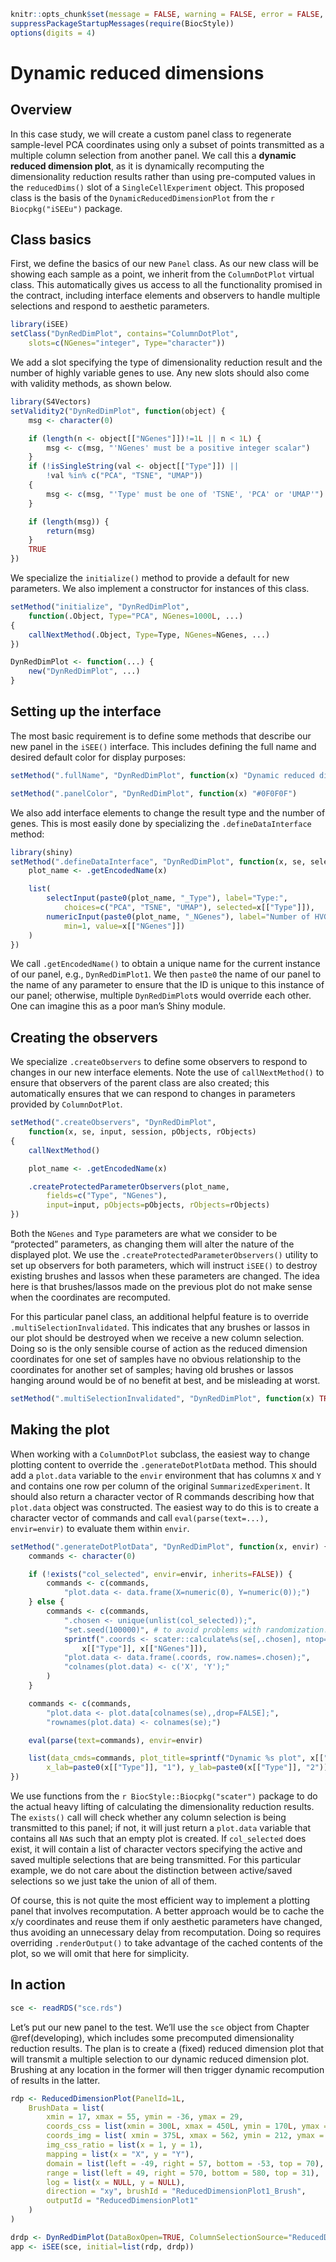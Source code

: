 ```r
knitr::opts_chunk$set(message = FALSE, warning = FALSE, error = FALSE, cache = FALSE)
suppressPackageStartupMessages(require(BiocStyle))
options(digits = 4)
```

# Dynamic reduced dimensions 

## Overview

In this case study, we will create a custom panel class to regenerate sample-level PCA coordinates using only a subset of points transmitted as a multiple column selection from another panel.
We call this a **dynamic reduced dimension plot**, as it is dynamically recomputing the dimensionality reduction results rather than using pre-computed values in the `reducedDims()` slot of a `SingleCellExperiment` object.
This proposed class is the basis of the `DynamicReducedDimensionPlot` from the `r Biocpkg("iSEEu")` package.

## Class basics

First, we define the basics of our new `Panel` class.
As our new class will be showing each sample as a point, we inherit from the `ColumnDotPlot` virtual class.
This automatically gives us access to all the functionality promised in the contract, 
including interface elements and observers to handle multiple selections and respond to aesthetic parameters.

```r
library(iSEE)
setClass("DynRedDimPlot", contains="ColumnDotPlot",
    slots=c(NGenes="integer", Type="character"))
```

We add a slot specifying the type of dimensionality reduction result and the number of highly variable genes to use. 
Any new slots should also come with validity methods, as shown below.

```r
library(S4Vectors)
setValidity2("DynRedDimPlot", function(object) {
    msg <- character(0)

    if (length(n <- object[["NGenes"]])!=1L || n < 1L) {
        msg <- c(msg, "'NGenes' must be a positive integer scalar") 
    }
    if (!isSingleString(val <- object[["Type"]]) || 
        !val %in% c("PCA", "TSNE", "UMAP")) 
    {
        msg <- c(msg, "'Type' must be one of 'TSNE', 'PCA' or 'UMAP'")
    }

    if (length(msg)) {
        return(msg)
    }
    TRUE
})
```

We specialize the `initialize()` method to provide a default for new parameters.
We also implement a constructor for instances of this class.

```r
setMethod("initialize", "DynRedDimPlot", 
    function(.Object, Type="PCA", NGenes=1000L, ...) 
{
    callNextMethod(.Object, Type=Type, NGenes=NGenes, ...)
})

DynRedDimPlot <- function(...) {
    new("DynRedDimPlot", ...)
}
```

## Setting up the interface

The most basic requirement is to define some methods that describe our new panel in the `iSEE()` interface.
This includes defining the full name and desired default color for display purposes:

```r
setMethod(".fullName", "DynRedDimPlot", function(x) "Dynamic reduced dimension plot")

setMethod(".panelColor", "DynRedDimPlot", function(x) "#0F0F0F")
```

We also add interface elements to change the result type and the number of genes.
This is most easily done by specializing the `.defineDataInterface` method:

```r
library(shiny)
setMethod(".defineDataInterface", "DynRedDimPlot", function(x, se, select_info) {
    plot_name <- .getEncodedName(x)

    list(
        selectInput(paste0(plot_name, "_Type"), label="Type:",
            choices=c("PCA", "TSNE", "UMAP"), selected=x[["Type"]]),
        numericInput(paste0(plot_name, "_NGenes"), label="Number of HVGs:",
            min=1, value=x[["NGenes"]])
    )
})
```

We call `.getEncodedName()` to obtain a unique name for the current instance of our panel, e.g., `DynRedDimPlot1`.
We then `paste0` the name of our panel to the name of any parameter to ensure that the ID is unique to this instance of our panel;
otherwise, multiple `DynRedDimPlot`s would override each other.
One can imagine this as a poor man's Shiny module.

## Creating the observers

We specialize `.createObservers` to define some observers to respond to changes in our new interface elements.
Note the use of `callNextMethod()` to ensure that observers of the parent class are also created;
this automatically ensures that we can respond to changes in parameters provided by `ColumnDotPlot`.

```r
setMethod(".createObservers", "DynRedDimPlot", 
    function(x, se, input, session, pObjects, rObjects) 
{
    callNextMethod()

    plot_name <- .getEncodedName(x)

    .createProtectedParameterObservers(plot_name,
        fields=c("Type", "NGenes"),
        input=input, pObjects=pObjects, rObjects=rObjects)
})
```

Both the `NGenes` and `Type` parameters are what we consider to be "protected" parameters, 
as changing them will alter the nature of the displayed plot.
We use the `.createProtectedParameterObservers()` utility to set up observers for both parameters,
which will instruct `iSEE()` to destroy existing brushes and lassos when these parameters are changed.
The idea here is that brushes/lassos made on the previous plot do not make sense when the coordinates are recomputed.

For this particular panel class, an additional helpful feature is to override `.multiSelectionInvalidated`.
This indicates that any brushes or lassos in our plot should be destroyed when we receive a new column selection.
Doing so is the only sensible course of action as the reduced dimension coordinates for one set of samples have no obvious relationship to the coordinates for another set of samples;
having old brushes or lassos hanging around would be of no benefit at best, and be misleading at worst.

```r
setMethod(".multiSelectionInvalidated", "DynRedDimPlot", function(x) TRUE)
```

## Making the plot

When working with a `ColumnDotPlot` subclass, the easiest way to change plotting content to override the `.generateDotPlotData` method.
This should add a `plot.data` variable to the `envir` environment that has columns `X` and `Y` and contains one row per column of the original `SummarizedExperiment`.
It should also return a character vector of R commands describing how that `plot.data` object was constructed.
The easiest way to do this is to create a character vector of commands and call `eval(parse(text=...), envir=envir)` to evaluate them within `envir`.

```r
setMethod(".generateDotPlotData", "DynRedDimPlot", function(x, envir) {
    commands <- character(0)

    if (!exists("col_selected", envir=envir, inherits=FALSE)) {
        commands <- c(commands, 
            "plot.data <- data.frame(X=numeric(0), Y=numeric(0));")
    } else {
        commands <- c(commands,
            ".chosen <- unique(unlist(col_selected));",
            "set.seed(100000)", # to avoid problems with randomization.
            sprintf(".coords <- scater::calculate%s(se[,.chosen], ntop=%i, ncomponents=2);",
                x[["Type"]], x[["NGenes"]]),
            "plot.data <- data.frame(.coords, row.names=.chosen);",
            "colnames(plot.data) <- c('X', 'Y');"
        )
    }

    commands <- c(commands,
        "plot.data <- plot.data[colnames(se),,drop=FALSE];",
        "rownames(plot.data) <- colnames(se);")

    eval(parse(text=commands), envir=envir)

    list(data_cmds=commands, plot_title=sprintf("Dynamic %s plot", x[["Type"]]), 
        x_lab=paste0(x[["Type"]], "1"), y_lab=paste0(x[["Type"]], "2"))
})
```

We use functions from the `r BiocStyle::Biocpkg("scater")` package to do the actual heavy lifting of calculating the dimensionality reduction results.
The `exists()` call will check whether any column selection is being transmitted to this panel; if not, it will just return a `plot.data` variable that contains all `NA`s such that an empty plot is created.
If `col_selected` does exist, it will contain a list of character vectors specifying the active and saved multiple selections that are being transmitted.
For this particular example, we do not care about the distinction between active/saved selections so we just take the union of all of them.

Of course, this is not quite the most efficient way to implement a plotting panel that involves recomputation.
A better approach would be to cache the x/y coordinates and reuse them if only aesthetic parameters have changed,
thus avoiding an unnecessary delay from recomputation.
Doing so requires overriding `.renderOutput()` to take advantage of the cached contents of the plot, 
so we will omit that here for simplicity. 

## In action

```r
sce <- readRDS("sce.rds")
```

Let's put our new panel to the test.
We'll use the `sce` object from Chapter \@ref(developing), which includes some precomputed dimensionality reduction results.
The plan is to create a (fixed) reduced dimension plot that will transmit a multiple selection to our dynamic reduced dimension plot.
Brushing at any location in the former will then trigger dynamic recompution of results in the latter.

```r
rdp <- ReducedDimensionPlot(PanelId=1L,
    BrushData = list(
        xmin = 17, xmax = 55, ymin = -36, ymax = 29,
        coords_css = list(xmin = 300L, xmax = 450L, ymin = 170L, ymax = 404L),
        coords_img = list( xmin = 375L, xmax = 562, ymin = 212, ymax = 505L),
        img_css_ratio = list(x = 1, y = 1),
        mapping = list(x = "X", y = "Y"),
        domain = list(left = -49, right = 57, bottom = -53, top = 70),
        range = list(left = 49, right = 570, bottom = 580, top = 31),
        log = list(x = NULL, y = NULL),
        direction = "xy", brushId = "ReducedDimensionPlot1_Brush",
        outputId = "ReducedDimensionPlot1"
    )
)

drdp <- DynRedDimPlot(DataBoxOpen=TRUE, ColumnSelectionSource="ReducedDimensionPlot1")
app <- iSEE(sce, initial=list(rdp, drdp))
```


